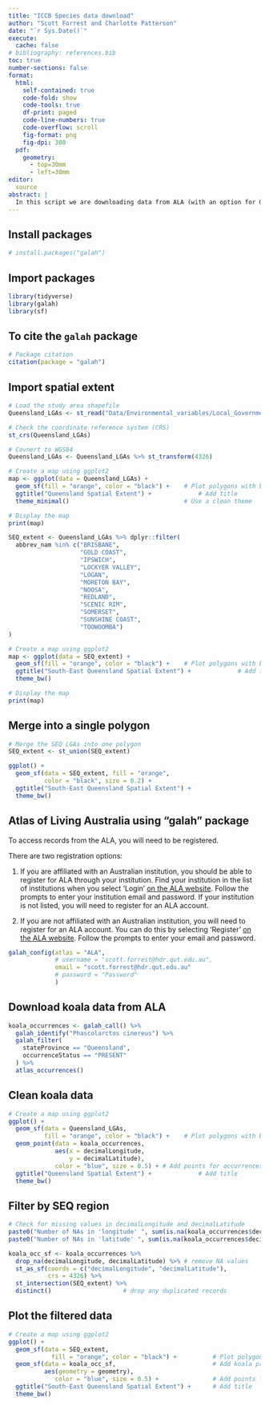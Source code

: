 ```yaml
---
title: "ICCB Species data download"
author: "Scott Forrest and Charlotte Patterson"
date: "`r Sys.Date()`"
execute: 
  cache: false
# bibliography: references.bib
toc: true
number-sections: false
format: 
  html:
    self-contained: true
    code-fold: show
    code-tools: true
    df-print: paged
    code-line-numbers: true
    code-overflow: scroll
    fig-format: png
    fig-dpi: 300
  pdf:
    geometry: 
      - top=30mm
      - left=30mm
editor:
  source
abstract: |
  In this script we are downloading data from ALA (with an option for GBIF) for koalas (Phascolarctos cinereus) in the South-East Queensland (SEQ) region. We are then cleaning the data and in other scripts creating a species distribution model for current and future climate scenarios.
---
```


## Install packages

```r

# install.packages("galah")

```

## Import packages

```r

library(tidyverse)
library(galah)
library(sf)

```

## To cite the `galah` package

```r

# Package citation
citation(package = "galah")

```

## Import spatial extent

```r

# Load the study area shapefile
Queensland_LGAs <- st_read("Data/Environmental_variables/Local_Government_Areas.shp")

# Check the coordinate reference system (CRS)
st_crs(Queensland_LGAs)

# Covnert to WGS84
Queensland_LGAs <- Queensland_LGAs %>% st_transform(4326)

# Create a map using ggplot2
map <- ggplot(data = Queensland_LGAs) +
  geom_sf(fill = "orange", color = "black") +    # Plot polygons with border
  ggtitle("Queensland Spatial Extent") +             # Add title
  theme_minimal()                                # Use a clean theme

# Display the map
print(map)

```

```r

SEQ_extent <- Queensland_LGAs %>% dplyr::filter(
  abbrev_nam %in% c("BRISBANE", 
                    "GOLD COAST", 
                    "IPSWICH", 
                    "LOCKYER VALLEY", 
                    "LOGAN", 
                    "MORETON BAY", 
                    "NOOSA", 
                    "REDLAND", 
                    "SCENIC RIM", 
                    "SOMERSET", 
                    "SUNSHINE COAST", 
                    "TOOWOOMBA")
) 

# Create a map using ggplot2
map <- ggplot(data = SEQ_extent) +
  geom_sf(fill = "orange", color = "black") +    # Plot polygons with border
  ggtitle("South-East Queensland Spatial Extent") +             # Add title
  theme_bw()                               

# Display the map
print(map)

```

## Merge into a single polygon

```r

# Merge the SEQ LGAs into one polygon
SEQ_extent <- st_union(SEQ_extent)

ggplot() +
  geom_sf(data = SEQ_extent, fill = "orange", 
          color = "black", size = 0.2) +
  ggtitle("South-East Queensland Spatial Extent") + 
  theme_bw() 

```

## Atlas of Living Australia using "galah" package

To access records from the ALA, you will need to be registered.

There are two registration options:

1.  If you are affiliated with an Australian institution, you should be able to register for ALA through your institution. Find your institution in the list of institutions when you select 'Login' [on the ALA website](https://www.ala.org.au/). Follow the prompts to enter your institution email and password. If your institution is not listed, you will need to register for an ALA account.

2. If you are not affiliated with an Australian institution, you will need to register for an ALA account. You can do this by selecting 'Register' [on the ALA website](https://www.ala.org.au/). Follow the prompts to enter your email and password.

```r

galah_config(atlas = "ALA",
             # username = "scott.forrest@hdr.qut.edu.au",
             email = "scott.forrest@hdr.qut.edu.au"
             # password = "Password"
             )

```

## Download koala data from ALA

```r

koala_occurrences <- galah_call() %>% 
  galah_identify("Phascolarctos cinereus") %>% 
  galah_filter(
    stateProvince == "Queensland",
    occurrenceStatus == "PRESENT"
  ) %>% 
  atlas_occurrences()

```
## Clean koala data

```r

# Create a map using ggplot2
ggplot() +
  geom_sf(data = Queensland_LGAs,
          fill = "orange", color = "black") +    # Plot polygons with border
  geom_point(data = koala_occurrences,
             aes(x = decimalLongitude,
                 y = decimalLatitude),
             color = "blue", size = 0.5) + # Add points for occurrences
  ggtitle("Queensland Spatial Extent") +             # Add title
  theme_bw()

```

## Filter by SEQ region

```r

# Check for missing values in decimalLongitude and decimalLatitude
paste0("Number of NAs in 'longitude' ", sum(is.na(koala_occurrences$decimalLongitude)))
paste0("Number of NAs in 'latitude' ", sum(is.na(koala_occurrences$decimalLatitude)))

koala_occ_sf <- koala_occurrences %>% 
  drop_na(decimalLongitude, decimalLatitude) %>% # remove NA values
  st_as_sf(coords = c("decimalLongitude", "decimalLatitude"), 
           crs = 4326) %>%
  st_intersection(SEQ_extent) %>%
  distinct()                    # drop any duplicated records

```

## Plot the filtered data

```r

# Create a map using ggplot2
ggplot() +
  geom_sf(data = SEQ_extent,
            fill = "orange", color = "black") +          # Plot polygons with border
  geom_sf(data = koala_occ_sf,                           # Add koala presence locations
          aes(geometry = geometry),
             color = "blue", size = 0.5) +               # Add points for occurrences
  ggtitle("South-East Queensland Spatial Extent") +      # Add title
  theme_bw()

```

